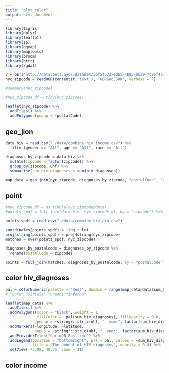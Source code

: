 ```yaml
---
title: "plot_color"
output: html_document
---
```


```r
library(tigris)
library(dplyr)
library(leaflet)
library(sp)
library(ggmap)
library(maptools)
library(broom)
library(httr)
library(rgdal)
```

```r
r = GET('http://data.beta.nyc//dataset/3bf5fb73-edb5-4b05-bb29-7c95f4a727fc/resource/6df127b1-6d04-4bb7-b983-07402a2c3f90/download/f4129d9aa6dd4281bc98d0f701629b76nyczipcodetabulationareas.geojson')
nyc_zipcode = readOGR(content(r,'text'), 'OGRGeoJSON', verbose = F)

#summary(nyc_zipcode)

#nyc_zipcode_df = tidy(nyc_zipcode)

leaflet(nyc_zipcode) %>%
  addTiles() %>% 
  addPolygons(popup = ~postalCode)
```


## geo_jion

```r
data_hiv = read_csv("./data/combine_hiv_income.csv") %>%
  filter(gender == "All", age == "All", race == "All")

diagnoses_by_zipcode = data_hiv %>% 
  mutate(zipcode = factor(zipcode)) %>% 
  group_by(zipcode, uhf) %>% 
  summarise(sum_hiv_diagnoses = sum(hiv_diagnoses))
  
map_data = geo_join(nyc_zipcode, diagnoses_by_zipcode, "postalCode", "zipcode")
```

## point
```r
#nyc_zipcode_df = as_tibble(nyc_zipcode@data) 
#points_spdf = full_join(data_hiv, nyc_zipcode_df, by = "zipcode") %>% 

points_spdf = read.csv("./data/combine_hiv_pin.csv")

coordinates(points_spdf) = ~lng + lat
proj4string(points_spdf) = proj4string(nyc_zipcode)
matches = over(points_spdf, nyc_zipcode)

diagnoses_by_postalcode = diagnoses_by_zipcode %>% 
  rename(postalCode = zipcode)

points = full_join(matches, diagnoses_by_postalcode, by = "postalCode")
```


## color hiv_diagnoses

```r
pal = colorNumeric(palette = "Reds", domain = range(map_data@data$sum_hiv_diagnoses, na.rm = T))
# "BuPu" "viridis" "Greens""inferno"

leaflet(map_data) %>%
  addTiles() %>%  
  addPolygons(color = "black", weight = 1,
              fillColor = ~pal(sum_hiv_diagnoses), fillOpacity = 0.8, 
              popup = ~stringr::str_c(uhf, "  sum:", factor(sum_hiv_diagnoses))) %>% 
  addMarkers(~longitude, ~latitude,
             popup = ~stringr::str_c(uhf, "  sum:", factor(sum_hiv_diagnoses)), data = points) %>%  
  addProviderTiles("CartoDB.Positron") %>%
  addLegend(position = "bottomright", pal = pal, values = ~sum_hiv_diagnoses,
            title = "The amount of HIV diagnoses", opacity = 0.8) %>% 
  setView(-73.98, 40.75, zoom = 11)
```

## color income
```r

```

